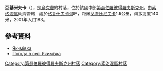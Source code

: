 {{coord|48|10|38|N|34|25|2|E|scale:30000_region:UA|display=title}}

'''亞基米夫卡'''（{{lang-uk|Якимівка}}），是[[烏克蘭|烏克蘭]]的村落，位於該國中部[[第聶伯羅彼得羅夫斯克州|第聶伯羅彼得羅夫斯克州]]，由[[索洛涅區|索洛涅區]]負責管轄，處於[[格魯什夫卡河|格魯什夫卡河]]畔，距離[[戈盧比尼夫卡|戈盧比尼夫卡]]1.5公里，海拔高度140米，2001年人口183。

==參考資料==
*[http://gska2.rada.gov.ua/pls/z7502/A005?rdat1=06.12.2007&rf7571=6462 Якимівка]{{dead link|date=2017年11月 |bot=InternetArchiveBot |fix-attempted=yes }}
* [http://weather.in.ua/ua/dnepropetrovskaja/29510 Погода в селі Якимівка] {{Wayback|url=http://weather.in.ua/ua/dnepropetrovskaja/29510 |date=20200918125411 }}

{{DEFAULTSORT:Якимівка}}
[[Category:第聶伯羅彼得羅夫斯克州村落|Category:第聶伯羅彼得羅夫斯克州村落]]
[[Category:索洛涅區村落|Category:索洛涅區村落]]


{{Dnipropetrovsk-geo-stub}}